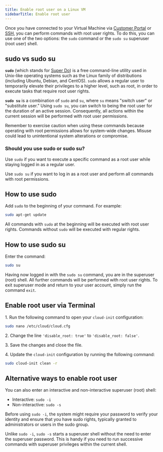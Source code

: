 ---
title: Enable root user on a Linux VM
sidebarTitle: Enable root user
---

Once you have connected to your Virtual Machine via [Customer Portal](/cloud/virtual-instances/connect/connect-to-your-instance-via-control-panel) or [SSH](/cloud/virtual-instances/connect/connect-via-ssh), you can perform commands with root user rights. To do this, you can use one of the two options: the `sudo` command or the `sudo su` superuser (root user) shell.

## sudo vs sudo su

**`sudo`** (which stands for [Super Do](https://sudo.ws)) is a free command-line utility used in Unix-like operating systems such as the Linux family of distributions (including Ubuntu, Debian, and CentOS). `sudo` allows a regular user to temporarily elevate their privileges to a higher level, such as root, in order to execute tasks that require root user rights.

**`sudo su`** is a combination of `sudo` and `su`, where `su` means "switch user" or "substitute user." Using `sudo su`, you can switch to being the root user for the duration of an active session. Consequently, all actions within the current session will be performed with root user permissions.

Remember to exercise caution when using these commands because operating with root permissions allows for system-wide changes. Misuse could lead to unintentional system alterations or compromise.

### Should you use sudo or sudo su?

Use `sudo` if you want to execute a specific command as a root user while staying logged in as a regular user.

Use `sudo su` if you want to log in as a root user and perform all commands with root permissions.

## How to use sudo

Add `sudo` to the beginning of your command. For example:

```sh
sudo apt-get update
 ```

All commands with `sudo` at the beginning will be executed with root user rights. Commands without `sudo` will be executed with regular rights.

## How to use sudo su

Enter the command:

```sh
sudo su
 ```

Having now logged in with the `sudo su` command, you are in the superuser (root) shell. All further commands will be performed with root user rights. To exit superuser mode and return to your user account, simply run the command `exit`.

## Enable root user via Terminal

1\. Run the following command to open your `cloud-init` configuration: 

```sh
sudo nano /etc/cloud/cloud.cfg
 ```

2\. Change the line `'disable_root: true'` to `'disable_root: false'`.

3\. Save the changes and close the file. 

4\. Update the `cloud-init` configuration by running the following command:

```sh
sudo cloud-init clean -r
 ```

## Alternative ways to enable root user

You can also enter an interactive and non-interactive superuser (root) shell:

  * Interactive: `sudo -i`
  * Non-interactive: `sudo -s`



Before using `sudo -i`, the system might require your password to verify your identity and ensure that you have sudo rights, typically granted to administrators or users in the sudo group.

Unlike `sudo -i`, `sudo -s` starts a superuser shell without the need to enter the superuser password. This is handy if you need to run successive commands with superuser privileges within the current shell.